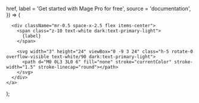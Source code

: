   href,
  label = 'Get started with Mage Pro for free',
  source = 'documentation',
}) => (
  <div
    style={{ height: 32, position: 'relative' }}
  >
    <a
      target="_blank"
      className="group px-4 py-1.5 relative inline-flex items-center text-sm font-medium no-border-bottom"
      id="no-border-bottom
      href={href ?? `https://mage.ai/pro?source=${source}`}
      style={{ borderBottom: 'none !important' }}
    >
      <span
        className="absolute inset-0 bg-primary-dark dark:bg-primary-light/10 border-primary-light/30 rounded-full dark:border group-hover:opacity-[0.9] dark:group-hover:border-primary-light/60"
      >
      </span>

      <div className="mr-0.5 space-x-2.5 flex items-center">
        <span class="z-10 text-white dark:text-primary-light">
          {label}
        </span>

        <svg width="3" height="24" viewBox="0 -9 3 24" class="h-5 rotate-0 overflow-visible text-white/90 dark:text-primary-light">
          <path d="M0 0L3 3L0 6" fill="none" stroke="currentColor" stroke-width="1.5" stroke-linecap="round"></path>
        </svg>
      </div>
    </a>
  </div>
);
